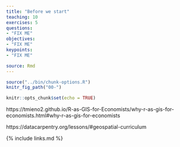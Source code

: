 ```yaml
---
title: "Before we start"
teaching: 10
exercises: 5
questions:
- "FIX ME"
objectives:
- "FIX ME"
keypoints:
- "FIX ME"

source: Rmd
---
```


```r
source("../bin/chunk-options.R")
knitr_fig_path("00-")
```

```r
knitr::opts_chunk$set(echo = TRUE)
```



https://tmieno2.github.io/R-as-GIS-for-Economists/why-r-as-gis-for-economists.html#why-r-as-gis-for-economists


https://datacarpentry.org/lessons/#geospatial-curriculum


{% include links.md %}